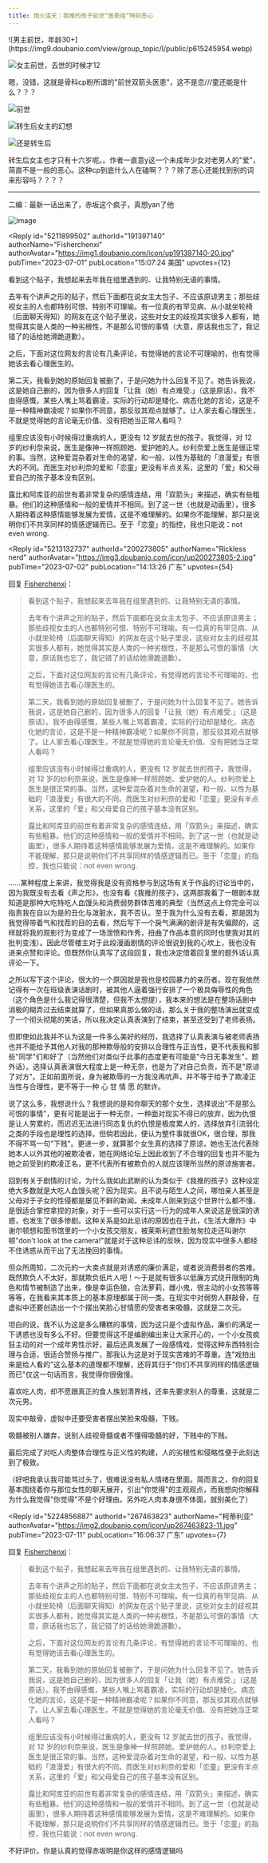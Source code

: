 ```yaml
---
title: 炮火连天｜我推的孩子前世“医患组”特别恶心
---
```



<Forum groupName="动画番剧" groupUrl="https://www.douban.com/group/596353/" archivedAt="2025-05-16T14:27:28.800Z">
  <Post
    id="291005278"
    title="炮火连天｜我推的孩子前世“医患组”特别恶心"
    url="https://www.douban.com/group/topic/291005278/?_spm_id=MTkxMjUyMzI5"
    pubTime="2023-09-10"
    highlightUserId="191397140"
  >
![男主前世，年龄30+](https://img9.doubanio.com/view/group_topic/l/public/p615245954.webp)

![女主前世，去世的时候才12](https://img9.doubanio.com/view/group_topic/l/public/p615245955.webp)

嗯，没错，这就是骨科cp粉所谓的"前世双箭头医患"，这不是恋///童还能是什么？？？

![前世](https://img3.doubanio.com/view/group_topic/l/public/p615245953.webp)

![转生后女主的幻想](https://img9.doubanio.com/view/group_topic/l/public/p615245966.webp)

![还是转生后](https://img1.doubanio.com/view/group_topic/l/public/p615245960.webp)

转生后女主也才只有十六岁呢。。作者一直意y这一个未成年少女对老男人的"爱"，简直不是一般的恶心。这种cp到底什么人在磕啊？？？除了恶心还能找到别的词来形容吗？？？？

------------------------------------

二编：最新一话出来了，赤坂这个疯子，真想yan了他

![image](https://img1.doubanio.com/view/group_topic/l/public/p615677510.webp)

<Reply
  id="5211899502"
  authorId="191397140"
  authorName="Fisherchenxi"
  authorAvatar="https://img1.doubanio.com/icon/up191397140-20.jpg"
  pubTime="2023-07-01"
  pubLocation="15:07:24 美国"
  upvotes={12}
>
看到这个贴子，我想起来去年我在组里遇到的、让我特别无语的事情。

去年有个讲声之形的贴子，然后下面都在说女主太包子、不应该原谅男主；那些歧视女主的人也都特别可恨、特别不可理喻。有一位真的有罕见病、从小就坐轮椅（后面聊天得知）的网友在这个贴子里说，这些对女主的歧视其实很多人都有，她觉得其实是人类的一种劣根性，不是那么可恨的事情（大意，原话我也忘了，我记错了的话给她滑跪道歉）。

之后，下面对这位网友的言论有几条评论，有觉得她的言论不可理喻的，也有觉得她该去看心理医生的。

第二天，我看到她的原始回复被删了，于是问她为什么回复不见了。她告诉我说，这是她自己删的，因为很多人的回复「让我（她）有点难受.」（这是原话）。我不由得感慨，某些人嘴上骂着霸凌，实际的行动却是矮化、病态化她的言论，这是不是一种精神霸凌呢？如果你不同意，那反驳其观点就够了。让人家去看心理医生，不就是觉得她的言论毫无价值、没有把她当正常人看吗？

组里应该没有小时候得过重病的人，更没有 12 岁就去世的孩子。我觉得，对 12
岁的纱利奈来说，医生是像神一样照顾她、爱护她的人。纱利奈爱上医生是很正常的事。当然，这种爱混杂着对生命的渴望，和一般、以性为基础的「浪漫爱」有很大的不同。而医生对纱利奈的爱和「恋童」更没有半点关系，这里的「爱」和父母爱自己的孩子基本没有区别。

露比和阿库亚的前世有着非常复杂的感情连结，用「双箭头」来描述，确实有些粗暴。他们的这种感情和一般的爱情并不相同。到了这一世（也就是动画里），很多人期待着这种感情能够发展为爱情，这是不难理解的。如果你不能理解，那只是说明你们不共享同样的情感逻辑而已。至于「恋童」的指控，我也只能说：not
even wrong.
</Reply>

<Reply
  id="5213132737"
  authorId="200273805"
  authorName="Rickless nerd"
  authorAvatar="https://img3.doubanio.com/icon/up200273805-2.jpg"
  pubTime="2023-07-02"
  pubLocation="14:13:26 广东"
  upvotes={54}
>
回复 [Fisherchenxi](https://www.douban.com/people/191397140/)：
 > 看到这个贴子，我想起来去年我在组里遇到的、让我特别无语的事情。
> 
> 去年有个讲声之形的贴子，然后下面都在说女主太包子、不应该原谅男主；那些歧视女主的人也都特别可恨、特别不可理喻。有一位真的有罕见病、从小就坐轮椅（后面聊天得知）的网友在这个贴子里说，这些对女主的歧视其实很多人都有，她觉得其实是人类的一种劣根性，不是那么可恨的事情（大意，原话我也忘了，我记错了的话给她滑跪道歉）。
> 
> 之后，下面对这位网友的言论有几条评论，有觉得她的言论不可理喻的，也有觉得她该去看心理医生的。
> 
> 第二天，我看到她的原始回复被删了，于是问她为什么回复不见了。她告诉我说，这是她自己删的，因为很多人的回复「让我（她）有点难受.」（这是原话）。我不由得感慨，某些人嘴上骂着霸凌，实际的行动却是矮化、病态化她的言论，这是不是一种精神霸凌呢？如果你不同意，那反驳其观点就够了。让人家去看心理医生，不就是觉得她的言论毫无价值、没有把她当正常人看吗？
> 
> 组里应该没有小时候得过重病的人，更没有 12 岁就去世的孩子。我觉得，对 12
> 岁的纱利奈来说，医生是像神一样照顾她、爱护她的人。纱利奈爱上医生是很正常的事。当然，这种爱混杂着对生命的渴望，和一般、以性为基础的「浪漫爱」有很大的不同。而医生对纱利奈的爱和「恋童」更没有半点关系，这里的「爱」和父母爱自己的孩子基本没有区别。
> 
> 露比和阿库亚的前世有着非常复杂的感情连结，用「双箭头」来描述，确实有些粗暴。他们的这种感情和一般的爱情并不相同。到了这一世（也就是动画里），很多人期待着这种感情能够发展为爱情，这是不难理解的。如果你不能理解，那只是说明你们不共享同样的情感逻辑而已。至于「恋童」的指控，我也只能说：not
> even wrong.

......某种程度上来讲，我觉得我是没有资格参与到这场有关于作品的讨论当中的，因为我既没有去看《声之形》，也没有看《我推的孩子》，这两部我看了一眼剧本就知道是那种大吃特吃人血馒头和消费弱势群体苦难的典型（当然这点上你完全可以指责我在自以为是的丑化与泼脏水，我不否认。至于我为什么没有去看，那是因为我觉得带着气和找茬的目的去看，然后写下一个戾气满满的剧评是有失偏颇的，这样就将我的观影行为变成了一场泄愤和作秀，扭曲了作品本意的同时也使我对其的批判变浅）。因此尽管楼主对于此段漫画剧情的评论很说到我的心坎上，我也没有进来点赞和评论。但既然你认真写了这段回复，我也决定借着回复里的题外话认真评论一下。

之所以写下这个评论，很大的一个原因就是我也是校园暴力的亲历者。现在我依然记得有一次在班级表演话剧时，被其他人逼着强行安排了一个极具侮辱性的角色（这个角色是什么我记得很清楚，但我不太想提），我本来的想法是在整场话剧中消极的糊弄过去结束就算了，但如果真那么做的话，那么关于我的整场演出就变成了一个彻头彻尾的笑话，所以我决定认真表演到了结束，甚至还受到了老师表扬。

但即使如此我并不认为这是一件多么美好的经历，我选择了认真表演与被老师表扬也并不能给予其他人对我的那种欺辱般的安排以合理性与正当性，更不代表我和那些"同学"们和好了（当然他们对类似于此事的态度更有可能是"今日无事发生"，题外话）。选择认真表演很大程度上是一种无奈，也是为了对自己负责，而不是"原谅了对方"。正如前面所说，身为被欺辱的一方我没再吭声，并不等于给予了欺凌正当性与合理性，更不等于一种
心 甘 情 愿 的默许。

说了这么多，我想说什么？我想说的是和你聊天的那个女生，选择说出"不是那么可恨的事情"，更有可能是出于一种无奈，一种面对现实不得已的放弃，因为仇恨是让人劳累的，而迟迟无法进行同态复仇的仇恨是极度累人的，选择放弃引流弱化之类的手段也是理性的选择。但倘若因此，便认为整件事就很OK，很合理，那我不得不骂一句"下贱"。更进一步，就算那个女生真的选择了原谅，她也无法代表除她本人以外其他的被欺凌者，她在网络论坛上因此收到了不合理的回复也并不能为她之前受到的欺凌正名，更不代表所有被欺负的人就应该理所当然的原谅施害者。

回到有关于剧情的讨论，为什么我如此武断的认为类似于《我推的孩子》这种设定绝大多数就是大吃人血馒头呢？因为现实。且不说与陌生人之间，哪怕亲人甚至是父母对于子女的性侵都是屡见不鲜的新闻。未成年人刚来到这个世界什么都不懂，是很适合掌控拿捏的对象，对于一些可以实行这一行为的成年人来说这是很深的诱惑，也发生了很多惨剧。这种关系是如此忌讳的原因也在于此，《生活大爆炸》中谢尔顿想和图书馆里的一个小女孩交朋友，被莱斯利遮住脸匆匆拉走还叫谢尔顿"don't
look at the
camera!"就是对于这种忌讳的反映，因为现实中很多人都经不住诱惑从而干出了无法挽回的事情。

但众所周知，二次元的一大卖点就是对诱惑的廉价满足，或者说消费弱者的苦难。既然欺负人不太好，那就欺负纸片人吧！～于是就有很多以低廉方式绕开限制的角色和情节被制造了出来，像是幸运色狼，合法萝莉，雌小鬼，很主动的小女孩等等等等，在我看来其本质上的基本原理都属于同一类。在现实中对弱势人群敲骨，在虚拟中还要创造出一个个摆出笑脸心甘情愿的受害者来吸髓，这就是二次元。

坦白的说，我不认为这是多么糟糕的事情，因为这只是个虚拟作品，廉价的满足一下诱惑也没有多么不好。但要觉得这不是编剧编出来让大家开心的，一个小女孩疯狂主动的对一个成年男性示好，最后还真发展了一段感情戏，觉得这种东西特别合理与合适，很适合赞扬与推广，那我认为这是对于现实苦难的不尊重。连"戏拍出来是给人看的"这么基本的道理都不理解，还将其归于"你们不共享同样的情感逻辑而已"仅这一句话而言，我觉得你很傲慢。

喜欢吃人肉，却不愿跟真正的食人族划清界线，还率先要求别人的尊重，这就是二次元男。

现实中敲骨，虚拟中还要受害者摆出笑脸来吸髓，下贱。

吸髓被别人嫌弃，说别人歧视骨髓或者不懂得吸髓的好，下贱中的下贱。

最后完成了对吃人肉整体合理性与正义性的构建，人的劣根性和侵略性便于此刻达到了极致。

（好吧我承认我可能骂过头了，很难说没有私人情绪在里面。简而言之，你的回复基本围绕着你与那位女性的聊天展开，引出"你觉得"的主观观点，而我想向你解释为什么我觉得"你觉得"不是个好理由。另外吃人肉本身很不体面，就别美化了）
</Reply>

<Reply
  id="5224856887"
  authorId="267463823"
  authorName="柯蒂利亚"
  authorAvatar="https://img2.doubanio.com/icon/up267463823-11.jpg"
  pubTime="2023-07-11"
  pubLocation="16:06:37 广东"
  upvotes={7}
>
回复 [Fisherchenxi](https://www.douban.com/people/191397140/)：
 > 看到这个贴子，我想起来去年我在组里遇到的、让我特别无语的事情。
> 
> 去年有个讲声之形的贴子，然后下面都在说女主太包子、不应该原谅男主；那些歧视女主的人也都特别可恨、特别不可理喻。有一位真的有罕见病、从小就坐轮椅（后面聊天得知）的网友在这个贴子里说，这些对女主的歧视其实很多人都有，她觉得其实是人类的一种劣根性，不是那么可恨的事情（大意，原话我也忘了，我记错了的话给她滑跪道歉）。
> 
> 之后，下面对这位网友的言论有几条评论，有觉得她的言论不可理喻的，也有觉得她该去看心理医生的。
> 
> 第二天，我看到她的原始回复被删了，于是问她为什么回复不见了。她告诉我说，这是她自己删的，因为很多人的回复「让我（她）有点难受.」（这是原话）。我不由得感慨，某些人嘴上骂着霸凌，实际的行动却是矮化、病态化她的言论，这是不是一种精神霸凌呢？如果你不同意，那反驳其观点就够了。让人家去看心理医生，不就是觉得她的言论毫无价值、没有把她当正常人看吗？
> 
> 组里应该没有小时候得过重病的人，更没有 12 岁就去世的孩子。我觉得，对 12
> 岁的纱利奈来说，医生是像神一样照顾她、爱护她的人。纱利奈爱上医生是很正常的事。当然，这种爱混杂着对生命的渴望，和一般、以性为基础的「浪漫爱」有很大的不同。而医生对纱利奈的爱和「恋童」更没有半点关系，这里的「爱」和父母爱自己的孩子基本没有区别。
> 
> 露比和阿库亚的前世有着非常复杂的感情连结，用「双箭头」来描述，确实有些粗暴。他们的这种感情和一般的爱情并不相同。到了这一世（也就是动画里），很多人期待着这种感情能够发展为爱情，这是不难理解的。如果你不能理解，那只是说明你们不共享同样的情感逻辑而已。至于「恋童」的指控，我也只能说：not
> even wrong.

不好评价。你是认真的觉得赤坂明是你这样的感情逻辑吗
</Reply>
  </Post>
</Forum>
